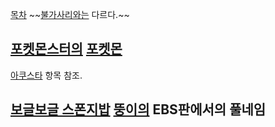 [[목차]]
~~[[불가사리]]와는 다르다.~~
== [[포켓몬스터]]의 [[포켓몬]] ==
[[아쿠스타]] 항목 참조.
== [[보글보글 스폰지밥]] [[뚱이]]의 EBS판에서의 풀네임 ==
